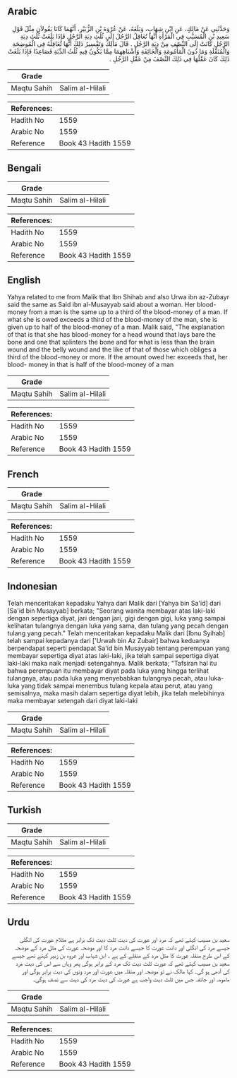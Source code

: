 ## Arabic


<div dir="rtl" lang="ar" style={{fontSize:'larger',backgroundColor:'#f8f9fa',padding:20}}>
وَحَدَّثَنِي عَنْ مَالِكٍ، عَنِ ابْنِ شِهَابٍ، وَبَلَغَهُ، عَنْ عُرْوَةَ بْنِ الزُّبَيْرِ، أَنَّهُمَا كَانَا يَقُولاَنِ مِثْلَ قَوْلِ سَعِيدِ بْنِ الْمُسَيَّبِ فِي الْمَرْأَةِ أَنَّهَا تُعَاقِلُ الرَّجُلَ إِلَى ثُلُثِ دِيَةِ الرَّجُلِ فَإِذَا بَلَغَتْ ثُلُثَ دِيَةِ الرَّجُلِ كَانَتْ إِلَى النِّصْفِ مِنْ دِيَةِ الرَّجُلِ ‏.‏ قَالَ مَالِكٌ وَتَفْسِيرُ ذَلِكَ أَنَّهَا تُعَاقِلُهُ فِي الْمُوضِحَةِ وَالْمُنَقَّلَةِ وَمَا دُونَ الْمَأْمُومَةِ وَالْجَائِفَةِ وَأَشْبَاهِهِمَا مِمَّا يَكُونُ فِيهِ ثُلُثُ الدِّيَةِ فَصَاعِدًا فَإِذَا بَلَغَتْ ذَلِكَ كَانَ عَقْلُهَا فِي ذَلِكَ النِّصْفَ مِنْ عَقْلِ الرَّجُلِ ‏.‏
</div>
<div style={{backgroundColor:'#f8f9fa',padding:20, marginBottom: 10}}><table> <thead> <tr> <th>Grade</th> <th></th> </tr> </thead> <tbody> <tr><td>Maqtu Sahih</td><td>Salim al-Hilali</td></tr></tbody></table><table> <thead> <tr> <th>References:</th> <th></th> </tr> </thead> <tbody><tr><td>Hadith No</td><td>1559</td></tr><tr><td>Arabic No</td><td>1559</td></tr><tr><td>Reference</td><td>Book 43 Hadith 1559</td></tr></tbody></table></div>

## Bengali


<div dir="ltr" lang="bn" style={{fontSize:'larger',backgroundColor:'#f8f9fa',padding:20}}>

</div>
<div style={{backgroundColor:'#f8f9fa',padding:20, marginBottom: 10}}><table> <thead> <tr> <th>Grade</th> <th></th> </tr> </thead> <tbody> <tr><td>Maqtu Sahih</td><td>Salim al-Hilali</td></tr></tbody></table><table> <thead> <tr> <th>References:</th> <th></th> </tr> </thead> <tbody><tr><td>Hadith No</td><td>1559</td></tr><tr><td>Arabic No</td><td>1559</td></tr><tr><td>Reference</td><td>Book 43 Hadith 1559</td></tr></tbody></table></div>

## English


<div dir="ltr" lang="en" style={{fontSize:'larger',backgroundColor:'#f8f9fa',padding:20}}>
Yahya related to me from Malik that Ibn Shihab and also Urwa ibn az-Zubayr said the same as Said ibn al-Musayyab said about a woman. Her blood-money from a man is the same up to a third of the blood-money of a man. If what she is owed exceeds a third of the blood-money of the man, she is given up to half of the blood-money of a man. Malik said, "The explanation of that is that she has blood-money for a head wound that lays bare the bone and one that splinters the bone and for what is less than the brain wound and the belly wound and the like of that of those which obliges a third of the blood-money or more. If the amount owed her exceeds that, her blood- money in that is half of the blood-money of a man
</div>
<div style={{backgroundColor:'#f8f9fa',padding:20, marginBottom: 10}}><table> <thead> <tr> <th>Grade</th> <th></th> </tr> </thead> <tbody> <tr><td>Maqtu Sahih</td><td>Salim al-Hilali</td></tr></tbody></table><table> <thead> <tr> <th>References:</th> <th></th> </tr> </thead> <tbody><tr><td>Hadith No</td><td>1559</td></tr><tr><td>Arabic No</td><td>1559</td></tr><tr><td>Reference</td><td>Book 43 Hadith 1559</td></tr></tbody></table></div>

## French


<div dir="ltr" lang="fr" style={{fontSize:'larger',backgroundColor:'#f8f9fa',padding:20}}>

</div>
<div style={{backgroundColor:'#f8f9fa',padding:20, marginBottom: 10}}><table> <thead> <tr> <th>Grade</th> <th></th> </tr> </thead> <tbody> <tr><td>Maqtu Sahih</td><td>Salim al-Hilali</td></tr></tbody></table><table> <thead> <tr> <th>References:</th> <th></th> </tr> </thead> <tbody><tr><td>Hadith No</td><td>1559</td></tr><tr><td>Arabic No</td><td>1559</td></tr><tr><td>Reference</td><td>Book 43 Hadith 1559</td></tr></tbody></table></div>

## Indonesian


<div dir="ltr" lang="id" style={{fontSize:'larger',backgroundColor:'#f8f9fa',padding:20}}>
Telah menceritakan kepadaku Yahya dari Malik dari [Yahya bin Sa'id] dari [Sa'id bin Musayyab] berkata; "Seorang wanita membayar atas laki-laki dengan sepertiga diyat, jari dengan jari, gigi dengan gigi, luka yang sampai kelihatan tulangnya dengan luka yang sama, dan tulang yang pecah dengan tulang yang pecah." Telah menceritakan kepadaku Malik dari [Ibnu Syihab] telah sampai kepadanya dari ['Urwah bin Az Zubair] bahwa keduanya berpendapat seperti pendapat Sa'id bin Musayyab tentang perempuan yang membayar sepertiga diyat atas laki-laki, jika telah sampai sepertiga diyat laki-laki maka naik menjadi setengahnya. Malik berkata; "Tafsiran hal itu bahwa perempuan itu membayar diyat pada luka yang hingga terlihat tulangnya, atau pada luka yang menyebabkan tulangnya pecah, atau luka-luka yang tidak sampai menembus tulang kepala atau perut, atau yang semisalnya, maka masih dalam sepertiga diyat lebih, jika telah melebihinya maka membayar setengah dari diyat laki-laki
</div>
<div style={{backgroundColor:'#f8f9fa',padding:20, marginBottom: 10}}><table> <thead> <tr> <th>Grade</th> <th></th> </tr> </thead> <tbody> <tr><td>Maqtu Sahih</td><td>Salim al-Hilali</td></tr></tbody></table><table> <thead> <tr> <th>References:</th> <th></th> </tr> </thead> <tbody><tr><td>Hadith No</td><td>1559</td></tr><tr><td>Arabic No</td><td>1559</td></tr><tr><td>Reference</td><td>Book 43 Hadith 1559</td></tr></tbody></table></div>

## Turkish


<div dir="ltr" lang="tr" style={{fontSize:'larger',backgroundColor:'#f8f9fa',padding:20}}>

</div>
<div style={{backgroundColor:'#f8f9fa',padding:20, marginBottom: 10}}><table> <thead> <tr> <th>Grade</th> <th></th> </tr> </thead> <tbody> <tr><td>Maqtu Sahih</td><td>Salim al-Hilali</td></tr></tbody></table><table> <thead> <tr> <th>References:</th> <th></th> </tr> </thead> <tbody><tr><td>Hadith No</td><td>1559</td></tr><tr><td>Arabic No</td><td>1559</td></tr><tr><td>Reference</td><td>Book 43 Hadith 1559</td></tr></tbody></table></div>

## Urdu


<div dir="rtl" lang="ur" style={{fontSize:'larger',backgroundColor:'#f8f9fa',padding:20}}>
سعید بن مسیب کہتے تھے کہ مرد اور عورت کی دیت ثلث دیت تک برابر ہے مثلام عورت کی انگلی جیسے مرد کی انگلی اور دانت عورت کا جیسے دانت مرد کا اور موضحہ عورت کی مثل مرد کے موضحہ کے اس طرح منقلہ عورت کا مثل مرد کے منقلے کے ہے ۔ ابن شہاب اور عروہ بن زبیر کہتے تھے جیسے سعید بن مسیب کہتے تھے کہ عورت ثلث دیت تک مرد کے برابر ہوگی پھر وہاں سے اس کی دیت مرد کی آدھی ہو گی۔ کہا مالک نے تو موضحہ اور منقلہ میں عورت اور مرد ونوں کی دیت برابر ہوگی اور مامومہ اور جائفہ جس میں ثلث دیت واجب ہے عورت کی دیت مرد کی دیت سے نصف ہوگی۔
</div>
<div style={{backgroundColor:'#f8f9fa',padding:20, marginBottom: 10}}><table> <thead> <tr> <th>Grade</th> <th></th> </tr> </thead> <tbody> <tr><td>Maqtu Sahih</td><td>Salim al-Hilali</td></tr></tbody></table><table> <thead> <tr> <th>References:</th> <th></th> </tr> </thead> <tbody><tr><td>Hadith No</td><td>1559</td></tr><tr><td>Arabic No</td><td>1559</td></tr><tr><td>Reference</td><td>Book 43 Hadith 1559</td></tr></tbody></table></div>